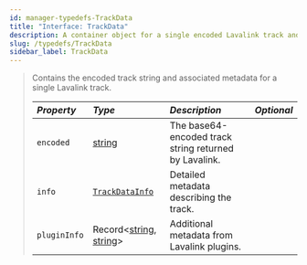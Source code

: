 ```yaml
---
id: manager-typedefs-TrackData
title: "Interface: TrackData"
description: A container object for a single encoded Lavalink track and its metadata.
slug: /typedefs/TrackData
sidebar_label: TrackData
---
```


> Contains the encoded track string and associated metadata for a single Lavalink track.
> 
> | <i className="fa-solid fa-hashtag"/> Property | <i className="fa-solid fa-font"/> Type                                                                    | <i className="fa-solid fa-list"/> Description         | <i className="fa-solid fa-flask"/> Optional |
> |:---------------------------------------------|:-----------------------------------------------------------------------------------------------------------|:----------------------------------------------------- |:-------------------------------------------:|
> | `encoded`                                    | [string](https://developer.mozilla.org/en-US/docs/Web/JavaScript/Reference/Global_Objects/String)          | The base64-encoded track string returned by Lavalink. | <i className="fa-solid fa-xmark"/>          |
> | `info`                                       | [`TrackDataInfo`](./TrackDataInfo.mdx)                                                                     | Detailed metadata describing the track.               | <i className="fa-solid fa-xmark"/>          |
> | `pluginInfo`                                 | Record\<[string](https://developer.mozilla.org/en-US/docs/Web/JavaScript/Reference/Global_Objects/String), [string](https://developer.mozilla.org/en-US/docs/Web/JavaScript/Reference/Global_Objects/String)> | Additional metadata from Lavalink plugins.            | <i className="fa-solid fa-xmark"/>          |
